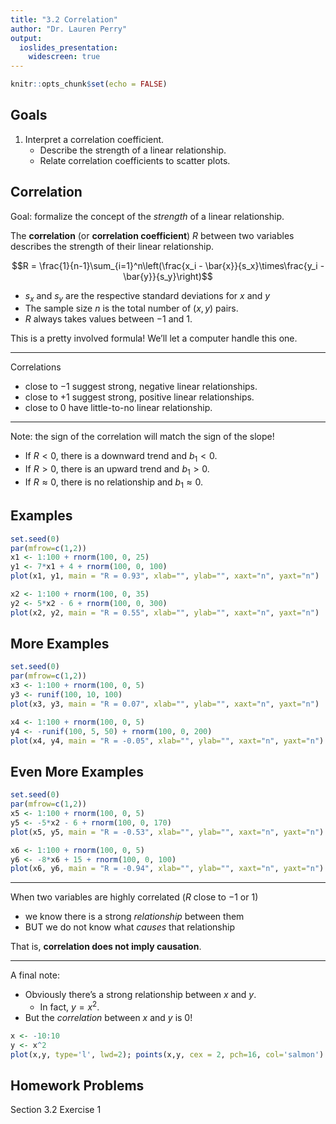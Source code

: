 ```yaml
---
title: "3.2 Correlation"
author: "Dr. Lauren Perry"
output:
  ioslides_presentation: 
    widescreen: true
---
```


```r
knitr::opts_chunk$set(echo = FALSE)
```

## Goals 

1.  Interpret a correlation coefficient.
    - Describe the strength of a linear relationship. 
    - Relate correlation coefficients to scatter plots. 

## Correlation

Goal: formalize the concept of the *strength* of a linear relationship.

The **correlation** (or **correlation coefficient**) $R$ between two variables describes the strength of their linear relationship.

$$R = \frac{1}{n-1}\sum_{i=1}^n\left(\frac{x_i - \bar{x}}{s_x}\times\frac{y_i - \bar{y}}{s_y}\right)$$

- $s_x$ and $s_y$ are the respective standard deviations for $x$ and
$y$
- The sample size $n$ is the total number of $(x,y)$ pairs.
- $R$ always takes values between $-1$ and $1$. 

This is a pretty involved formula! We'll let a computer handle this one.

***

Correlations

-   close to $-1$ suggest strong, negative linear relationships.
-   close to $+1$ suggest strong, positive linear relationships.
-   close to $0$ have little-to-no linear relationship.

*** 

Note: the sign of the correlation will match the sign of the slope!

-   If $R < 0$, there is a downward trend and $b_1 < 0$.
-   If $R > 0$, there is an upward trend and $b_1 > 0$.
-   If $R \approx 0$, there is no relationship and $b_1 \approx 0$.

## Examples

```r
set.seed(0)
par(mfrow=c(1,2))
x1 <- 1:100 + rnorm(100, 0, 25)
y1 <- 7*x1 + 4 + rnorm(100, 0, 100)
plot(x1, y1, main = "R = 0.93", xlab="", ylab="", xaxt="n", yaxt="n")

x2 <- 1:100 + rnorm(100, 0, 35)
y2 <- 5*x2 - 6 + rnorm(100, 0, 300)
plot(x2, y2, main = "R = 0.55", xlab="", ylab="", xaxt="n", yaxt="n")
```

## More Examples

```r
set.seed(0)
par(mfrow=c(1,2))
x3 <- 1:100 + rnorm(100, 0, 5)
y3 <- runif(100, 10, 100)
plot(x3, y3, main = "R = 0.07", xlab="", ylab="", xaxt="n", yaxt="n")

x4 <- 1:100 + rnorm(100, 0, 5)
y4 <- -runif(100, 5, 50) + rnorm(100, 0, 200)
plot(x4, y4, main = "R = -0.05", xlab="", ylab="", xaxt="n", yaxt="n")
```

## Even More Examples

```r
set.seed(0)
par(mfrow=c(1,2))
x5 <- 1:100 + rnorm(100, 0, 5)
y5 <- -5*x2 - 6 + rnorm(100, 0, 170)
plot(x5, y5, main = "R = -0.53", xlab="", ylab="", xaxt="n", yaxt="n")

x6 <- 1:100 + rnorm(100, 0, 5)
y6 <- -8*x6 + 15 + rnorm(100, 0, 100)
plot(x6, y6, main = "R = -0.94", xlab="", ylab="", xaxt="n", yaxt="n")
```

***

When two variables are highly correlated ($R$ close to $-1$ or $1$)

- we know there is a strong *relationship* between them
- BUT we do not know what *causes* that relationship

That is, **correlation does not imply causation**.

***
A final note:

- Obviously there's a strong relationship between $x$ and $y$. 
  - In fact, $y = x^2$. 
- But the *correlation* between $x$ and $y$ is 0!

```r
x <- -10:10
y <- x^2
plot(x,y, type='l', lwd=2); points(x,y, cex = 2, pch=16, col='salmon')
```

## Homework Problems

Section 3.2 Exercise 1